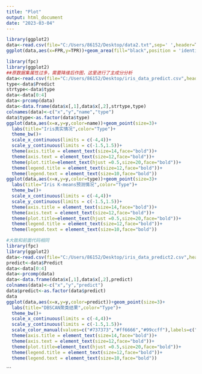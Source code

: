 ```yaml
---
title: "Plot"
output: html_document
date: "2023-03-04"
---
```



```r
library(ggplot2)
data<-read.csv(file="C:/Users/86152/Desktop/data2.txt",sep=' ',header=T)
ggplot(data,aes(x=FPR,y=TPR))+geom_area(fill="black",position = 'identity',alpha=0.5)+geom_line(size=1.5)+scale_x_continuous(limits = c(0,1),expand=c(0,0))+scale_y_continuous(limits = c(0,1),expand = c(0,0))+labs(title="KNN算法ROC图")+theme_bw()+theme(axis.title = element_text(size=14,face="bold"))+theme(axis.text = element_text(size=12,face="bold"))+theme(plot.title = element_text(size=20,face="bold",hjust = 0.5))
```



```r
library(fpc)
library(ggplot2)
##原数据集属性过多，需要降维后作图，这里进行了主成分分析
data<-read.csv(file="C:/Users/86152/Desktop/iris_data_predict.csv",header = T)
type<-data$Predict
strtype<-data$type
data<-data[0:4]
data<-prcomp(data)
data<-data.frame(data$x[,1],data$x[,2],strtype,type)
colnames(data)<-c("x","y","name","type")
data$type<-as.factor(data$type)
ggplot(data,aes(x=x,y=y,color=name))+geom_point(size=3)+
  labs(title="Iris真实情况",color="Type")+
  theme_bw()+
  scale_x_continuous(limits = c(-4,4))+
  scale_y_continuous(limits = c(-1.5,1.5))+
  theme(axis.title = element_text(size=14,face="bold"))+
  theme(axis.text = element_text(size=12,face="bold"))+
  theme(plot.title=element_text(hjust =0.5,size=20,face="bold"))+
  theme(legend.title = element_text(size=12,face="bold"))+
  theme(legend.text = element_text(size=10,face="bold"))
ggplot(data,aes(x=x,y=y,color=type))+geom_point(size=3)+
  labs(title="Iris K-means预测情况",color="Type")+
  theme_bw()+
  scale_x_continuous(limits = c(-4,4))+
  scale_y_continuous(limits = c(-1.5,1.5))+
  theme(axis.title = element_text(size=14,face="bold"))+
  theme(axis.text = element_text(size=12,face="bold"))+
  theme(plot.title=element_text(hjust =0.5,size=20,face="bold"))+
  theme(legend.title = element_text(size=12,face="bold"))+
  theme(legend.text = element_text(size=10,face="bold"))
```

```r
#大致和前面代码相同
library(fpc)
library(ggplot2)
data<-read.csv(file="C:/Users/86152/Desktop/iris_data_predict2.csv",header = T)
predict<-data$Predict
data<-data[0:4]
data<-prcomp(data)
data<-data.frame(data$x[,1],data$x[,2],predict)
colnames(data)<-c("x","y","predict")
data$predict<-as.factor(data$predict)
data
ggplot(data,aes(x=x,y=y,color=predict))+geom_point(size=3)+
  labs(title="DBSCAN聚类结果",color="Type")+
  theme_bw()+
  scale_x_continuous(limits = c(-4,4))+
  scale_y_continuous(limits = c(-1.5,1.5))+
  scale_color_manual(values=c("#737373","#ff6666","#99ccff"),labels=c("Noise","0","1"))+
  theme(axis.title = element_text(size=14,face="bold"))+
  theme(axis.text = element_text(size=12,face="bold"))+
  theme(plot.title=element_text(hjust =0.5,size=20,face="bold"))+
  theme(legend.title = element_text(size=12,face="bold"))+
  theme(legend.text = element_text(size=10,face="bold"))
```
```


